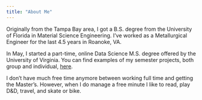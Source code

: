 ```yaml
--- 
title: "About Me"
---
```


Originally from the Tampa Bay area, I got a B.S. degree from the University of Florida in Material Science Engineering. I've worked as a Metallurgical Engineer for the last 4.5 years in Roanoke, VA. 

In May, I started a part-time, online Data Science M.S. degree offered by the University of Virginia. You can find examples of my semester projects, both group and individual, [here](github.com/camillevleonard).

I don't have much free time anymore between working full time and getting the Master's. However, when I do manage a free minute I like to read, play D&D, travel, and skate or bike.  